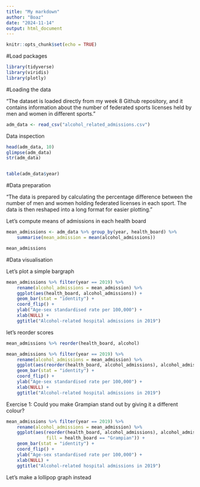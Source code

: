 ```yaml
---
title: "My markdown"
author: "Boaz"
date: "2024-11-14"
output: html_document
---
```


```r
knitr::opts_chunk$set(echo = TRUE)
```

#Load packages
```r
library(tidyverse)
library(viridis)
library(plotly)
```

#Loading the data

"The dataset is loaded directly from my week 8 Github repository, and it contains information about the number of federated sports licenses held by men and women in different sports."

```r
adm_data <- read_csv("alcohol_related_admissions.csv")
```

Data inspection

```r
head(adm_data, 10)
glimpse(adm_data)
str(adm_data)


table(adm_data$year)
```
#Data preparation

"The data is prepared by calculating the percentage difference between the number of men and women holding federated licenses in each sport. The data is then reshaped into a long format for easier plotting."

Let's compute means of admissions in each health board

```r
mean_admissions <- adm_data %>% group_by(year, health_board) %>%
    summarise(mean_admission = mean(alcohol_admissions))

mean_admissions   
```

#Data visualisation

Let's plot a simple bargraph

```r
mean_admissions %>% filter(year == 2019) %>% 
    rename(alcohol_admissions = mean_admission) %>% 
    ggplot(aes(health_board, alcohol_admissions)) +
    geom_bar(stat = "identity") +
    coord_flip() +
    ylab("Age-sex standardised rate per 100,000") +
    xlab(NULL) +
    ggtitle("Alcohol-related hospital admissions in 2019")
```
let's reorder scores
```r
mean_admissions %>% reorder(health_board, alcohol)

mean_admissions %>% filter(year == 2019) %>% 
    rename(alcohol_admissions = mean_admission) %>% 
    ggplot(aes(reorder(health_board, alcohol_admissions), alcohol_admissions)) +
    geom_bar(stat = "identity") +
    coord_flip() +
    ylab("Age-sex standardised rate per 100,000") +
    xlab(NULL) +
    ggtitle("Alcohol-related hospital admissions in 2019")
```
Exercise 1: Could you make Grampian stand out by giving it a different colour?
```r
mean_admissions %>% filter(year == 2019) %>% 
    rename(alcohol_admissions = mean_admission) %>% 
    ggplot(aes(reorder(health_board, alcohol_admissions), alcohol_admissions, 
               fill = health_board == "Grampian")) +
    geom_bar(stat = "identity") +
    coord_flip() +
    ylab("Age-sex standardised rate per 100,000") +
    xlab(NULL) +
    ggtitle("Alcohol-related hospital admissions in 2019")
```

Let's make a lollipop graph instead
```r

```





